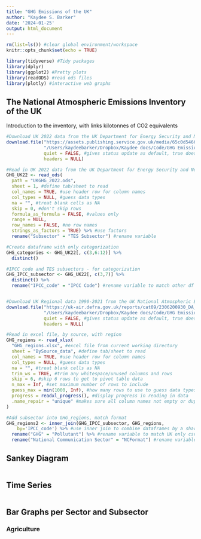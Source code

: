 ```yaml
---
title: "GHG Emissions of the UK"
author: "Kaydee S. Barker"
date: '2024-01-25'
output: html_document
---
```


```r

rm(list=ls()) #clear global environment/workspace
knitr::opts_chunk$set(echo = TRUE)

```

```r

library(tidyverse) #Tidy packages
library(dplyr)
library(ggplot2) #Pretty plots
library(readODS) #read ods files
library(plotly) #interactive web graphs


```

## The National Atmospheric Emissions Inventory of the UK

Introduction to the inventory, with links
kilotonnes of CO2 equivalents


```r

#Download UK 2022 data from the UK Department for Energy Security and Net Zero
download.file("https://assets.publishing.service.gov.uk/media/65c0d54663a23d000dc821ca/final-greenhouse-gas-emissions-2022-by-source-dataset.ods", #update this link when new data available
              "/Users/kaydeebarker/Dropbox/Kaydee docs/Code/GHG Emissions UK/UKGHG_2022.ods", #file path
              quiet = FALSE, #gives status update as default, true doesn't
              headers = NULL)

#Read in UK 2022 data from the UK Department for Energy Security and Net Zero
GHG_UK22 <- read_ods(
  path = "UKGHG_2022.ods",
  sheet = 1, #define tab/sheet to read
  col_names = TRUE, #use header row for column names
  col_types = NULL, #guess data types
  na = "", #treat blank cells as NA
  skip = 0, #don't skip rows
  formula_as_formula = FALSE, #values only
  range = NULL, 
  row_names = FALSE, #no row names
  strings_as_factors = TRUE) %>% #use factors
  rename("Subsector" = "TES Subsector") #rename variable

#Create dataframe with only categorization
GHG_categories <- GHG_UK22[, c(3,6:12)] %>%
  distinct() 

#IPCC code and TES subsectors - for categorization
GHG_IPCC_subsector <- GHG_UK22[, c(3,7)] %>%
  distinct() %>%
  rename("IPCC_code" = "IPCC Code") #rename variable to match other df


#Download UK Regional data 1990-2021 from the UK National Atmospheric Emissions Inventory
download.file("https://uk-air.defra.gov.uk/reports/cat09/2306200930_DA_GHGI_1990-2021_Final_v3.1.xlsx", #update this link when new data
              "/Users/kaydeebarker/Dropbox/Kaydee docs/Code/GHG Emissions UK/GHG_regions.xlsx", #file path
              quiet = FALSE, #gives status update as default, true doesn't
              headers = NULL)

#Read in excel file, by source, with region
GHG_regions <- read_xlsx(
  "GHG_regions.xlsx", #excel file from current working directory
  sheet = "BySource_data", #define tab/sheet to read
  col_names = TRUE, #use header row for column names
  col_types = NULL, #guess data types
  na = "", #treat blank cells as NA
  trim_ws = TRUE, #trim any whitespace/unused columns and rows
  skip = 6, #skip 6 rows to get to pivot table data
  n_max = Inf, #set maximum number of rows to include
  guess_max = min(1000, Inf), #how many rows to use to guess data types
  progress = readxl_progress(), #display progress in reading in data
  .name_repair = "unique" #makes sure all column names not empty or duplicated
)

#Add subsector into GHG_regions, match format 
GHG_regions2 <- inner_join(GHG_IPCC_subsector, GHG_regions,
	by='IPCC_code') %>% #use inner join to combine dataframes by a shared variable
  rename("GHG" = "Pollutant") %>% #rename variable to match UK only csv
  rename("National Communication Sector" = "NCFormat") #rename variable to match UK only csv

```

## Sankey Diagram

```r


```

## Time Series

```r


```


## Bar Graphs per Sector and Subsector

### Agriculture

```r


```
